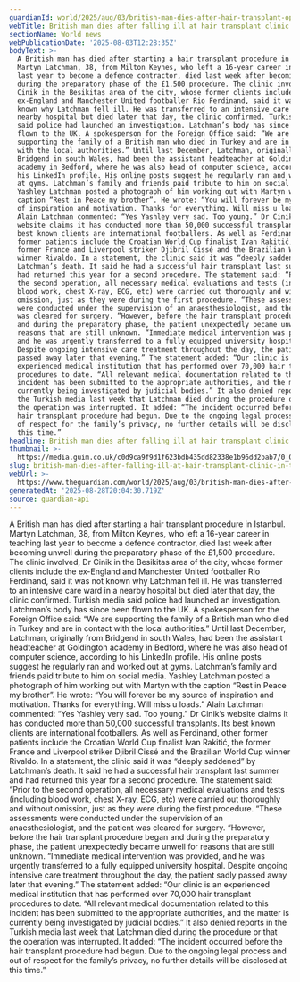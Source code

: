 ```yaml
---
guardianId: world/2025/aug/03/british-man-dies-after-hair-transplant-operation-in-turkey
webTitle: British man dies after falling ill at hair transplant clinic in Turkey
sectionName: World news
webPublicationDate: '2025-08-03T12:28:35Z'
bodyText: >-
  A British man has died after starting a hair transplant procedure in Istanbul.
  Martyn Latchman, 38, from Milton Keynes, who left a 16-year career in teaching
  last year to become a defence contractor, died last week after becoming unwell
  during the preparatory phase of the £1,500 procedure. The clinic involved, Dr
  Cinik in the Besikitas area of the city, whose former clients include the
  ex-England and Manchester United footballer Rio Ferdinand, said it was not
  known why Latchman fell ill. He was transferred to an intensive care ward in a
  nearby hospital but died later that day, the clinic confirmed. Turkish media
  said police had launched an investigation. Latchman’s body has since been
  flown to the UK. A spokesperson for the Foreign Office said: “We are
  supporting the family of a British man who died in Turkey and are in contact
  with the local authorities.” Until last December, Latchman, originally from
  Bridgend in south Wales, had been the assistant headteacher at Goldington
  academy in Bedford, where he was also head of computer science, according to
  his LinkedIn profile. His online posts suggest he regularly ran and worked out
  at gyms. Latchman’s family and friends paid tribute to him on social media.
  Yashley Latchman posted a photograph of him working out with Martyn with the
  caption “Rest in Peace my brother”. He wrote: “You will forever be my source
  of inspiration and motivation. Thanks for everything. Will miss u loads.”
  Alain Latchman commented: “Yes Yashley very sad. Too young.” Dr Cinik’s
  website claims it has conducted more than 50,000 successful transplants. Its
  best known clients are international footballers. As well as Ferdinand, other
  former patients include the Croatian World Cup finalist Ivan Rakitić, the
  former France and Liverpool striker Djibril Cissé and the Brazilian World Cup
  winner Rivaldo. In a statement, the clinic said it was “deeply saddened” by
  Latchman’s death. It said he had a successful hair transplant last summer and
  had returned this year for a second procedure. The statement said: “Prior to
  the second operation, all necessary medical evaluations and tests (including
  blood work, chest X-ray, ECG, etc) were carried out thoroughly and without
  omission, just as they were during the first procedure. “These assessments
  were conducted under the supervision of an anaesthesiologist, and the patient
  was cleared for surgery. “However, before the hair transplant procedure began
  and during the preparatory phase, the patient unexpectedly became unwell for
  reasons that are still unknown. “Immediate medical intervention was provided,
  and he was urgently transferred to a fully equipped university hospital.
  Despite ongoing intensive care treatment throughout the day, the patient sadly
  passed away later that evening.” The statement added: “Our clinic is an
  experienced medical institution that has performed over 70,000 hair transplant
  procedures to date. “All relevant medical documentation related to this
  incident has been submitted to the appropriate authorities, and the matter is
  currently being investigated by judicial bodies.” It also denied reports in
  the Turkish media last week that Latchman died during the procedure or that
  the operation was interrupted. It added: “The incident occurred before the
  hair transplant procedure had begun. Due to the ongoing legal process and out
  of respect for the family’s privacy, no further details will be disclosed at
  this time.”
headline: British man dies after falling ill at hair transplant clinic in Turkey
thumbnail: >-
  https://media.guim.co.uk/c0d9ca9f9d1f623bdb435dd82338e1b96dd2bab7/0_0_3000_2400/500.jpg
slug: british-man-dies-after-falling-ill-at-hair-transplant-clinic-in-turkey
webUrl: >-
  https://www.theguardian.com/world/2025/aug/03/british-man-dies-after-hair-transplant-operation-in-turkey
generatedAt: '2025-08-28T20:04:30.719Z'
source: guardian-api
---
```

A British man has died after starting a hair transplant procedure in Istanbul. Martyn Latchman, 38, from Milton Keynes, who left a 16-year career in teaching last year to become a defence contractor, died last week after becoming unwell during the preparatory phase of the £1,500 procedure. The clinic involved, Dr Cinik in the Besikitas area of the city, whose former clients include the ex-England and Manchester United footballer Rio Ferdinand, said it was not known why Latchman fell ill. He was transferred to an intensive care ward in a nearby hospital but died later that day, the clinic confirmed. Turkish media said police had launched an investigation. Latchman’s body has since been flown to the UK. A spokesperson for the Foreign Office said: “We are supporting the family of a British man who died in Turkey and are in contact with the local authorities.” Until last December, Latchman, originally from Bridgend in south Wales, had been the assistant headteacher at Goldington academy in Bedford, where he was also head of computer science, according to his LinkedIn profile. His online posts suggest he regularly ran and worked out at gyms. Latchman’s family and friends paid tribute to him on social media. Yashley Latchman posted a photograph of him working out with Martyn with the caption “Rest in Peace my brother”. He wrote: “You will forever be my source of inspiration and motivation. Thanks for everything. Will miss u loads.” Alain Latchman commented: “Yes Yashley very sad. Too young.” Dr Cinik’s website claims it has conducted more than 50,000 successful transplants. Its best known clients are international footballers. As well as Ferdinand, other former patients include the Croatian World Cup finalist Ivan Rakitić, the former France and Liverpool striker Djibril Cissé and the Brazilian World Cup winner Rivaldo. In a statement, the clinic said it was “deeply saddened” by Latchman’s death. It said he had a successful hair transplant last summer and had returned this year for a second procedure. The statement said: “Prior to the second operation, all necessary medical evaluations and tests (including blood work, chest X-ray, ECG, etc) were carried out thoroughly and without omission, just as they were during the first procedure. “These assessments were conducted under the supervision of an anaesthesiologist, and the patient was cleared for surgery. “However, before the hair transplant procedure began and during the preparatory phase, the patient unexpectedly became unwell for reasons that are still unknown. “Immediate medical intervention was provided, and he was urgently transferred to a fully equipped university hospital. Despite ongoing intensive care treatment throughout the day, the patient sadly passed away later that evening.” The statement added: “Our clinic is an experienced medical institution that has performed over 70,000 hair transplant procedures to date. “All relevant medical documentation related to this incident has been submitted to the appropriate authorities, and the matter is currently being investigated by judicial bodies.” It also denied reports in the Turkish media last week that Latchman died during the procedure or that the operation was interrupted. It added: “The incident occurred before the hair transplant procedure had begun. Due to the ongoing legal process and out of respect for the family’s privacy, no further details will be disclosed at this time.”
